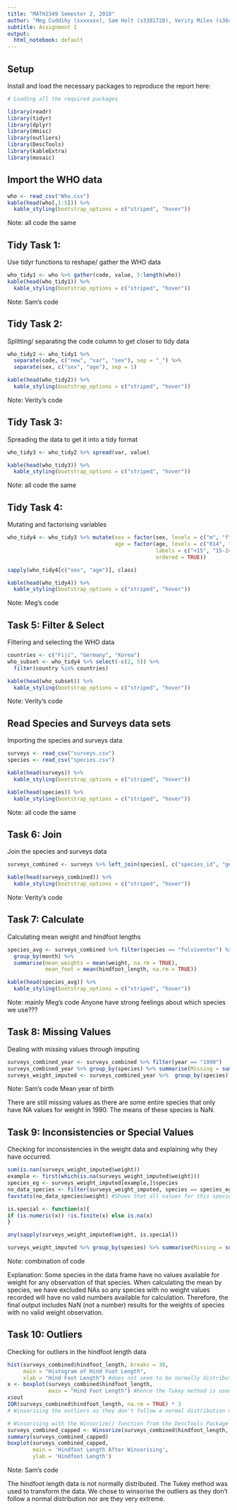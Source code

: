 ---
title: "MATH2349 Semester 2, 2018"
author: "Meg Cuddihy (sxxxxxx), Sam Holt (s3381728), Verity Miles (s3644459)"
subtitle: Assignment 2
output:
  html_notebook: default
---


## Setup

Install and load the necessary packages to reproduce the report here:

```{r, echo = TRUE, message=FALSE}

# Loading all the required packages

library(readr)
library(tidyr)
library(dplyr)
library(Hmisc)
library(outliers)
library(DescTools)
library(kableExtra)
library(mosaic)

```


## Import the WHO data

```{r, message = FALSE}

who <- read_csv("Who.csv")
kable(head(who[,1:5])) %>% 
  kable_styling(bootstrap_options = c("striped", "hover"))

```
Note: all code the same


## Tidy Task 1:

Use tidyr functions to reshape/ gather the WHO data

```{r, echo=TRUE}

who_tidy1 <- who %>% gather(code, value, 5:length(who))
kable(head(who_tidy1)) %>% 
  kable_styling(bootstrap_options = c("striped", "hover"))

```
Note: Sam's code


## Tidy Task 2:

Splitting/ separating the code column to get closer to tidy data

```{r}

who_tidy2 <- who_tidy1 %>% 
  separate(code, c("new", "var", "sex"), sep = "_") %>% 
  separate(sex, c("sex", "age"), sep = 1)

kable(head(who_tidy2)) %>% 
  kable_styling(bootstrap_options = c("striped", "hover"))

```
Note: Verity's code


## Tidy Task 3:

Spreading the data to get it into a tidy format

```{r}

who_tidy3 <- who_tidy2 %>% spread(var, value)

kable(head(who_tidy3)) %>% 
  kable_styling(bootstrap_options = c("striped", "hover"))

```
Note: all code the same


## Tidy Task 4: 

Mutating and factorising variables

```{r}

who_tidy4 <- who_tidy3 %>% mutate(sex = factor(sex, levels = c("m", "f"), labels = c("m", "f")),
                                  age = factor(age, levels = c("014", "1524", "2534", "3544", "4554", "5564", "65"),
                                               labels = c("<15", "15-24", "25-34", "35-44", "45-54", "55-64", "65>="),
                                               ordered = TRUE))

sapply(who_tidy4[c("sex", "age")], class)

kable(head(who_tidy4)) %>% 
  kable_styling(bootstrap_options = c("striped", "hover"))

```
Note: Meg's code


## Task 5: Filter & Select

Filtering and selecting the WHO data

```{r}

countries <- c("Fiji", "Germany", "Korea")
who_subset <- who_tidy4 %>% select(-c(2, 5)) %>% 
  filter(country %in% countries)

kable(head(who_subset)) %>% 
  kable_styling(bootstrap_options = c("striped", "hover"))

```
Note: Verity's code


## Read Species and Surveys data sets

Importing the species and surveys data

```{r, message = FALSE}

surveys <- read_csv("surveys.csv")
species <- read_csv("species.csv")

kable(head(surveys)) %>% 
  kable_styling(bootstrap_options = c("striped", "hover"))

kable(head(species)) %>% 
  kable_styling(bootstrap_options = c("striped", "hover"))

```
Note: all code the same


## Task 6: Join  

Join the species and surveys data

```{r}

surveys_combined <- surveys %>% left_join(species[, c("species_id", "genus", "species", "taxa")], by = "species_id")

kable(head(surveys_combined)) %>% 
  kable_styling(bootstrap_options = c("striped", "hover"))

```
Note: Verity's code


## Task 7: Calculate 

Calculating mean weight and hindfoot lengths

```{r}

species_avg <- surveys_combined %>% filter(species == "fulviventer") %>% 
  group_by(month) %>% 
  summarise(mean_weights = mean(weight, na.rm = TRUE),
            mean_foot = mean(hindfoot_length, na.rm = TRUE))

kable(head(species_avg)) %>% 
  kable_styling(bootstrap_options = c("striped", "hover"))

```
Note: mainly Meg's code
Anyone have strong feelings about which species we use???


## Task 8: Missing Values

Dealing with missing values through imputing

```{r}

surveys_combined_year <- surveys_combined %>% filter(year == "1990") 
surveys_combined_year %>% group_by(species) %>% summarise(Missing = sum(is.na(weight)))
surveys_weight_imputed <- surveys_combined_year %>%  group_by(species) %>% mutate(weight = ifelse(is.na(weight), mean(weight, na.rm = TRUE), weight))

```
Note: Sam's code
Mean year of birth

There are still missing values as there are some entire species that only have NA values for weight in 1990. The means of these species is NaN.


## Task 9: Inconsistencies or Special Values

Checking for inconsistencies in the weight data and explaining why they have occurred.

```{r}

sum(is.nan(surveys_weight_imputed$weight))
example <- first(which(is.na(surveys_weight_imputed$weight)))
species_eg <- surveys_weight_imputed[example,]$species
no_data_species <- filter(surveys_weight_imputed, species == species_eg)
favstats(no_data_species$weight) #Shows that all values for this species are NaN

is.special <- function(x){
if (is.numeric(x)) !is.finite(x) else is.na(x)
}

any(sapply(surveys_weight_imputed$weight, is.special))

surveys_weight_imputed %>% group_by(species) %>% summarise(Missing = sum(is.na(weight)), Mean = mean(weight))

```
Note: combination of code

Explanation: Some species in the data frame have no values available for weight for any observation of that species. When calculating the mean by species, we have excluded NAs so any species with no weight values recorded will have no valid numbers available for calculation. Therefore, the final output includes NaN (not a number) results for the weights of species with no valid weight observation. 


## Task 10: Outliers

Checking for outliers in the hindfoot length data

```{r}

hist(surveys_combined$hindfoot_length, breaks = 30,
     main = "Histogram of Hind Foot Length",
     xlab = "Hind Foot Length") #does not seem to be normally distributed
x <- boxplot(surveys_combined$hindfoot_length,
             main = "Hind Foot Length") #hence the Tukey method is used
x$out
IQR(surveys_combined$hindfoot_length, na.rm = TRUE) * 3
# Winsorising the outliers as they don't follow a normal distribution nor are they extreme (neither exceed 3*IQR)

# Winsorising with the Winsorize() function from the DescTools Package
surveys_combined_capped <- Winsorize(surveys_combined$hindfoot_length, na.rm = TRUE)
summary(surveys_combined_capped)
boxplot(surveys_combined_capped,
        main = 'Hindfoot Length After Winsorising',
        ylab = 'Hindfoot Length')

```
Note: Sam's code

The hindfoot length data is not normally distributed. The Tukey method was used to transform the data. We chose to winsorise the outliers as they don't follow a normal distribution nor are they very extreme.
